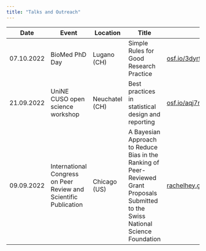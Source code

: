 ```yaml
---
title: "Talks and Outreach"
---
```


| Date       | Event                                                            | Location       | Title                                                                                                                                 | Slides                                                                                  |
|------------|------------------------------------------------------------------|----------------|---------------------------------------------------------------------------------------------------------------------------------------|-----------------------------------------------------------------------------------------|
| 07.10.2022 | BioMed PhD Day                                                   | Lugano (CH)    | Simple Rules for Good Research Practice                                                                                               | [osf.io/3dyr9](https://osf.io/3dyr9)                                                    |
| 21.09.2022 | UniNE CUSO open science workshop                                 | Neuchatel (CH) | Best practices in statistical design and reporting                                                                                    | [osf.io/aqj7r](https://osf.io/aqj7r)                                                    |
| 09.09.2022 | International Congress on Peer Review and Scientific Publication | Chicago (US)   | A Bayesian Approach to Reduce Bias in the Ranking of Peer-Reviewed Grant Proposals Submitted to the Swiss National Science Foundation | [rachelhey.github.io/talks/BR_chicago](https://rachelhey.github.io/talks/BR_chicago/#1) |
